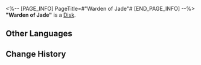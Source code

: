 <%-- [PAGE_INFO]
PageTitle=#"Warden of Jade"#
[END_PAGE_INFO] --%>
{{Item Infobox
|id          = 210205
|image       = Item Warden of Jade.png
|type        = Disk
|invCategory = Valuables
|rarity      = 3
|effect      = A record that can be played on the Express' phonograph. It might be a chance acquisition or a gift from someone else. All sorts of memories surge up when the music plays &mdash; the smiles, encounters, touches, and the excitement of battle. Maybe that is why people still collect records even as society rapidly advances.<br />The current record contains the track "Warden of Jade."
|description = <br />''The night sky envelopes the world in a curtain of swirling stars.''
}}
'''"Warden of Jade"''' is a [[Disk]].

==Other Languages==
{{Other Languages
|en   = "Warden of Jade"
|zhs  = 《襟怀玉界》
|zht  = 〈襟懷玉界〉
|ja   = 『胸に玉界を』
|ko   = ≪가슴 속 옥계≫
|es   = Guardia de jade
|fr   = « Warden of Jade »
|ru   = Warden of Jade
|th   = Warden of Jade
|vi   = "Hướng Về Ngọc Giới"
|de   = „Himmel im Herzen“
|id   = "Warden of Jade"
|pt   = "Warden of Jade"
}}

==Change History==
{{Change History|2.0}}
